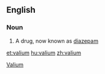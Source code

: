 ==English==

===Noun===
{{en-noun}}

# A drug, now known as [[diazepam]]

[[Category:Drugs|Valium]]

[[et:valium]]
[[hu:valium]]
[[zh:valium]]
